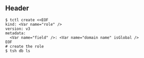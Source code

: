 ## Header

```code
$ tctl create <<EOF
kind: <Var name="role" />
version: v3
metadata:
  <Var name="field" />: <Var name="domain name" isGlobal />
EOF
# create the role
$ tsh db ls
```
